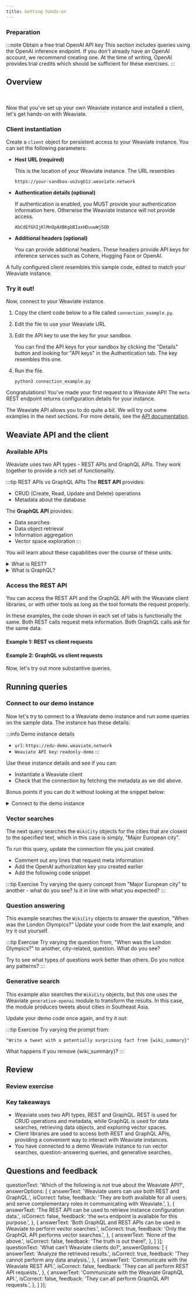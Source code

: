 ```yaml
---
title: Getting hands-on
---
```


### <i class="fa-solid fa-chalkboard"></i>  Preparation

:::note Obtain a free trial OpenAI API key
This section includes queries using the OpenAI inference endpoint. If you don't already have an OpenAI account, we recommend creating one. At the time of writing, OpenAI provides trial credits which should be sufficient for these exercises.
:::

## <i class="fa-solid fa-square-chevron-right"></i>  Overview


<ReactPlayer className="react-player" url='https://youtu.be/8aHIAM3665c' controls='true'/>
<br/>

Now that you've set up your own Weaviate instance and installed a client, let's get hands-on with Weaviate.

### <i class="fa-solid fa-code"></i>  Client instantiation

Create a `client` object for persistent access to your Weaviate instance. You can set the following parameters:

- **Host URL (required)**

  This is the location of your Weaviate instance. The URL resembles

  ```
  https://your-sandbox-uo2vgb1z.weaviate.network
  ```

- **Authentication details (optional)**

  If authentication is enabled, you MUST provide your authentication information here. Otherwise the Weaviate instance will not provide access.

  ```
  AbCdEfGhIjKlMnOpAXB6gbBIaxHDuuwWj5OD
  ```
- **Additional headers (optional)**

  You can provide additional headers. These headers provide API keys for inference services such as Cohere, Hugging Face or OpenAI.

A fully configured client resembles this sample code, edited to match your Weaviate instance.

<!-- TODO - add client code examples -->


<ClientInstantiationCode/>

### <i class="fa-solid fa-code"></i>  Try it out!

Now, connect to your Weaviate instance.

1. Copy the client code below to a file called `connection_example.py`.
1. Edit the file to use your Weaviate URL
1. Edit the API key to use the key for your sandbox.

   You can find the API keys for your sandbox by clicking the "Details" button and looking for "API keys" in the Authentication tab. The key resembles this one.
1. Run the file.

   ```
   python3 connection_example.py
   ```


   <ClientCheckConnection/>

Congratulations! You've made your first request to a Weaviate API! The `meta` REST endpoint returns configuration details for your instance.

The Weaviate API allows you to do quite a bit. We will try out some examples in the next sections. For more details, see the [API documentation](/docs/weaviate/api/index.mdx).

## <i class="fa-solid fa-square-chevron-right"></i>  Weaviate API and the client

### <i class="fa-solid fa-chalkboard"></i>  Available APIs

Weaviate uses two API types - REST APIs and GraphQL APIs. They work together to provide a rich set of functionality.

:::tip REST APIs vs GraphQL APIs
The **REST API** provides:
- CRUD (Create, Read, Update and Delete) operations
- Metadata about the database

The **GraphQL API** provides:
- Data searches
- Data object retrieval
- Information aggregation
- Vector space exploration
:::

You will learn about these capabilities over the course of these units.

<details>
  <summary>What is REST?</summary>

REST is an acronym for **RE**presentational **S**tate **T**ransfer.

A REST API provides multiple endpoints, each with its own URL, that can be used to interact with the application.

The endpoints are organized into a hierarchy, with each endpoint representing a resource. The client can then request information about these resources by sending a request to the server.

</details>

<details>
  <summary>What is GraphQL?</summary>

GraphQL is a query language for APIs.

First released by Facebook in 2015, it is now maintained by the GraphQL Foundation.

GraphQL is a specification for a query language that can be used to request information from a server. GraphQL is a **strongly typed** language, which means that the client must specify the type of data that it wants to receive.

</details>

### <i class="fa-solid fa-code"></i>  Access the REST API

You can access the REST API and the GraphQL API with the Weaviate client libraries, or with other tools as long as the tool formats the request properly.

In these examples, the code shown in each set of tabs is functionally the same. Both REST calls request meta information. Both GraphQL calls ask for the same data.

#### <i class="fa-solid fa-code-simple"></i> Example 1: REST vs client requests


<ClientRESTObjectGet />

#### <i class="fa-solid fa-code-simple"></i> Example 2: GraphQL vs client requests


<ClientGraphqlGet />

Now, let's try out more substantive queries.

## <i class="fa-solid fa-square-chevron-right"></i>  Running queries

<!-- <img src={imageUrl} alt="Image alt" width="75%"/> -->

### <i class="fa-solid fa-code"></i>  Connect to our demo instance

Now let's try to connect to a Weaviate demo instance and run some queries on the sample data. The instance has these details:

:::info Demo instance details
- `url`: `https://edu-demo.weaviate.network`
- `Weaviate API key`: `readonly-demo`
:::

Use these instance details and see if you can:
- Instantiate a Weaviate client
- Check that the connection by fetching the metadata as we did above.

Bonus points if you can do it without looking at the snippet below:


<details>
  <summary>Connect to the demo instance</summary>

<ClientCheckConnectionEdudemo/>

</details>

### <i class="fa-solid fa-code"></i>  Vector searches

The next query searches the `WikiCity` objects for the cities that are closest to the specified text, which in this case is simply, "Major European city".

To run this query, update the connection file you just created.

- Comment out any lines that request meta information
- Add the OpenAI authorization key you created earlier
- Add the following code snippet


<QueryVectorSearch/>

:::tip Exercise
Try varying the query concept from "Major European city" to another - what do you see? Is it in line with what you expected?
:::

### <i class="fa-solid fa-code"></i>  Question answering

This example searches the `WikiCity` objects to answer the question, "When was the London Olympics?" Update your code from the last example, and try it out yourself.


<QueryQuestionAnswering/>

:::tip Exercise
Try varying the question from, "When was the London Olympics?" to another, city-related, question. What do you see?

Try to see what types of questions work better than others. Do you notice any patterns?
:::

### <i class="fa-solid fa-code"></i>  Generative search

This example also searches the `WikiCity` objects, but this one uses the Weaviate `generative-openai` module to transform the results. In this case, the module produces tweets about cities in Southeast Asia.

Update your demo code once again, and try it out:


<QueryGenerativeSearch/>

:::tip Exercise
Try varying the prompt from:

```
"Write a tweet with a potentially surprising fact from {wiki_summary}"
```

What happens if you remove \{wiki_summary}?
:::

## <i class="fa-solid fa-square-chevron-right"></i>  Review

### <i class="fa-solid fa-pen-to-square"></i>  Review exercise

<Quiz questions={apiRecap} />

<Quiz questions={clientLimits} />

### <i class="fa-solid fa-lightbulb-on"></i>  Key takeaways

- Weaviate uses two API types, REST and GraphQL. REST is used for CRUD operations and metadata, while GraphQL is used for data searches, retrieving data objects, and exploring vector spaces.
- Client libraries are used to access both REST and GraphQL APIs, providing a convenient way to interact with Weaviate instances.
- You have connected to a demo Weaviate instance to run vector searches, question-answering queries, and generative searches.

## Questions and feedback


<DocsFeedback/>

  questionText: 'Which of the following is not true about the Weaviate API?',
  answerOptions: [
    {
      answerText: 'Weaviate users can use both REST and GraphQL.',
      isCorrect: false,
      feedback: 'They are both available for all users, and serve complementary roles in communicating with Weaviate.',
    },
    {
      answerText: 'The REST API can be used to retrieve instance configuration data.',
      isCorrect: false,
      feedback: 'the `meta` endpoint is available for this purpose.',
    },
    {
      answerText: 'Both GraphQL and REST APIs can be used in Weaviate to perform vector searches.',
      isCorrect: true,
      feedback: 'Only the GraphQL API performs vector searches.',
    },
    {
      answerText: 'None of the above.',
      isCorrect: false,
      feedback: 'The truth is out there!',
    },
  ]
}];
  questionText: 'What can\'t Weaviate clients do?',
  answerOptions: [
    {
      answerText: 'Analyze the retrieved results.',
      isCorrect: true,
      feedback: 'They cannot perform any data analysis.',
    },
    {
      answerText: 'Communicate with the Weaviate REST API.',
      isCorrect: false,
      feedback: 'They can all perform REST API requests.',
    },
    {
      answerText: 'Communicate with the Weaviate GraphQL API.',
      isCorrect: false,
      feedback: 'They can all perform GraphQL API requests.',
    },
  ]
}];
